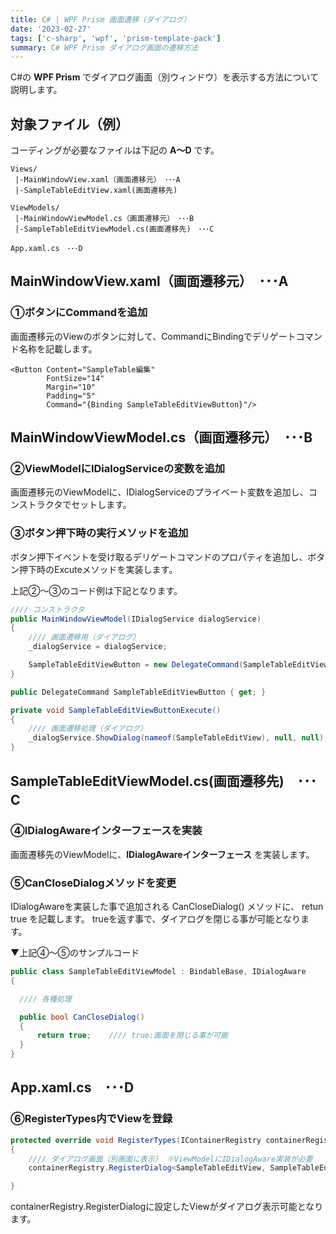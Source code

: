 ---
title: C# | WPF Prism 画面遷移（ダイアログ）
date: '2023-02-27'
tags: ['c-sharp', 'wpf', 'prism-template-pack']
summary: C# WPF Prism ダイアログ画面の遷移方法
---

C#の **WPF Prism** でダイアログ画面（別ウィンドウ）を表示する方法について説明します。


## 対象ファイル（例）

コーディングが必要なファイルは下記の **A～D** です。

```text
Views/
 |-MainWindowView.xaml（画面遷移元）　･･･A
 |-SampleTableEditView.xaml(画面遷移先)

ViewModels/
 |-MainWindowViewModel.cs（画面遷移元）　･･･B
 |-SampleTableEditViewModel.cs(画面遷移先)　･･･C　

App.xaml.cs　･･･D
```

## MainWindowView.xaml（画面遷移元）　･･･A

### ①ボタンにCommandを追加

画面遷移元のViewのボタンに対して、CommandにBindingでデリゲートコマンド名称を記載します。

```xaml
<Button Content="SampleTable編集"
        FontSize="14"
        Margin="10"
        Padding="5"
        Command="{Binding SampleTableEditViewButton}"/>
```

## MainWindowViewModel.cs（画面遷移元）　･･･B

### ②ViewModelにIDialogServiceの変数を追加

画面遷移元のViewModelに、IDialogServiceのプライベート変数を追加し、コンストラクタでセットします。

### ③ボタン押下時の実行メソッドを追加

ボタン押下イベントを受け取るデリゲートコマンドのプロパティを追加し、ボタン押下時のExcuteメソッドを実装します。

上記②～③のコード例は下記となります。

```cs
//// コンストラクタ
public MainWindowViewModel(IDialogService dialogService)
{
    //// 画面遷移用（ダイアログ）
    _dialogService = dialogService;

    SampleTableEditViewButton = new DelegateCommand(SampleTableEditViewButtonExecute);
}

public DelegateCommand SampleTableEditViewButton { get; }

private void SampleTableEditViewButtonExecute()
{
    //// 画面遷移処理（ダイアログ）
    _dialogService.ShowDialog(nameof(SampleTableEditView), null, null);
}
```

## SampleTableEditViewModel.cs(画面遷移先)　･･･C　

### ④IDialogAwareインターフェースを実装
画面遷移先のViewModelに、**IDialogAwareインターフェース** を実装します。

### ⑤CanCloseDialogメソッドを変更
IDialogAwareを実装した事で追加される CanCloseDialog() メソッドに、 retun true を記載します。
trueを返す事で、ダイアログを閉じる事が可能となります。

▼上記④～⑤のサンプルコード
```cs
public class SampleTableEditViewModel : BindableBase, IDialogAware
{

  //// 各種処理

  public bool CanCloseDialog()
  {
      return true;    //// true:画面を閉じる事が可能
  }
}
```

## App.xaml.cs　･･･D

### ⑥RegisterTypes内でViewを登録

```cs
protected override void RegisterTypes(IContainerRegistry containerRegistry)
{
    //// ダイアログ画面（別画面に表示） ※ViewModelにIDialogAware実装が必要
    containerRegistry.RegisterDialog<SampleTableEditView, SampleTableEditViewModel>();

}
```

containerRegistry.RegisterDialogに設定したViewがダイアログ表示可能となります。
